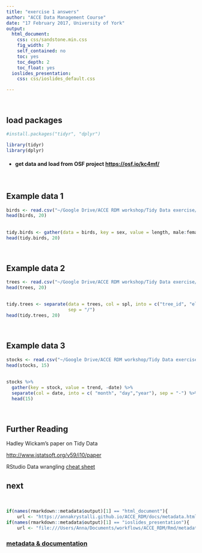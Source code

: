 ```yaml
---
title: "exercise 1 answers"
author: "ACCE Data Management Course"
date: "17 February 2017, University of York"
output:
  html_document:
    css: css/sandstone.min.css
    fig_width: 7
    self_contained: no
    toc: yes
    toc_depth: 2
    toc_float: yes
  ioslides_presentation:
    css: css/ioslides_default.css

---
```


<br>

## load packages

```r
#install.packages("tidyr", "dplyr")

library(tidyr)
library(dplyr)

```

- #### get data and load from **OSF project** <https://osf.io/kc4mf/>

<br>

## Example data 1 {.smaller}


```r
birds <- read.csv("~/Google Drive/ACCE RDM workshop/Tidy Data exercise/birds.csv")
head(birds, 20)

```



## 

```r
tidy.birds <- gather(data = birds, key = sex, value = length, male:female)
head(tidy.birds, 20)
```


<br>

## Example data 2


```r
trees <- read.csv("~/Google Drive/ACCE RDM workshop/Tidy Data exercise/trees.csv")
head(trees, 20)

```



## 

```r
tidy.trees <- separate(data = trees, col = spl, into = c("tree_id", "elevation"), 
                       sep = "/")
head(tidy.trees, 20)
```

<br>

## Example data 3 


```r
stocks <- read.csv("~/Google Drive/ACCE RDM workshop/Tidy Data exercise/stocks.csv")
head(stocks, 15)

```

## 

```r
stocks %>% 
  gather(key = stock, value = trend, -date) %>% 
  separate(col = date, into = c( "month", "day","year"), sep = "-") %>%  
  head(15)
```


<br>


## Further Reading

Hadley Wickam's paper on Tidy Data

<http://www.jstatsoft.org/v59/i10/paper>

RStudio Data wrangling [cheat sheet](https://www.rstudio.com/wp-content/uploads/2015/02/data-wrangling-cheatsheet.pdf)

## next

<br>


```r

if(names(rmarkdown::metadata$output)[1] == "html_document"){
    url <- "https://annakrystalli.github.io/ACCE_RDM/docs/metadata.html"}
if(names(rmarkdown::metadata$output)[1] == "ioslides_presentation"){
    url <- "file:///Users/Anna/Documents/workflows/ACCE_RDM/Rmd/metadata.html"}
```


### [metadata & documentation](`r url`)
